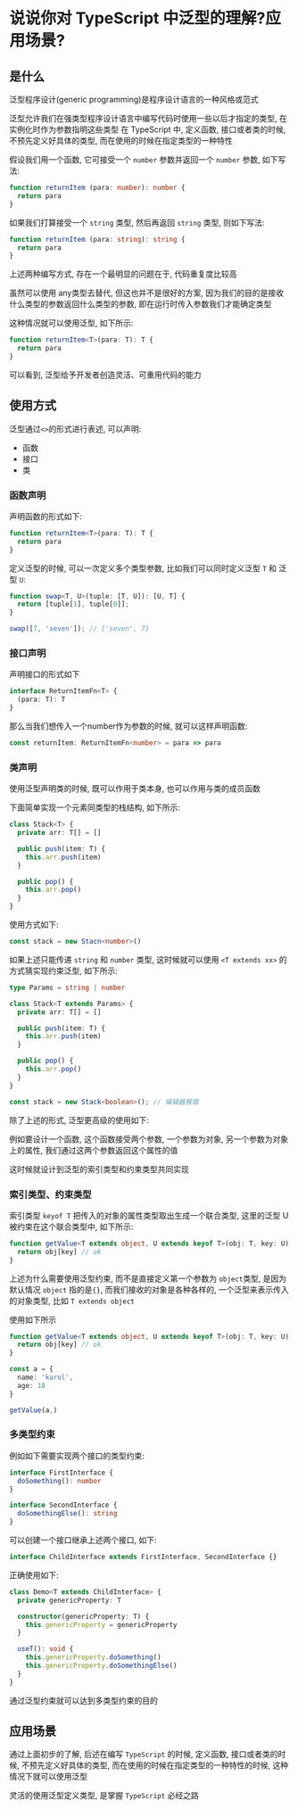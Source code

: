 # 说说你对 TypeScript 中泛型的理解?应用场景?

## 是什么

泛型程序设计(generic programming)是程序设计语言的一种风格或范式

泛型允许我们在强类型程序设计语言中编写代码时使用一些以后才指定的类型, 在实例化时作为参数指明这些类型 在 TypeScript 中, 定义函数, 接口或者类的时候, 不预先定义好具体的类型, 而在使用的时候在指定类型的一种特性

假设我们用一个函数, 它可接受一个 `number` 参数并返回一个 `number` 参数, 如下写法: 

```ts showLineNumbers copy
function returnItem (para: number): number {
  return para
}
```

如果我们打算接受一个 `string` 类型, 然后再返回 `string` 类型, 则如下写法: 

```ts showLineNumbers copy
function returnItem (para: string): string {
  return para
}
```

上述两种编写方式, 存在一个最明显的问题在于, 代码重复度比较高

虽然可以使用 any类型去替代, 但这也并不是很好的方案, 因为我们的目的是接收什么类型的参数返回什么类型的参数, 即在运行时传入参数我们才能确定类型

这种情况就可以使用泛型, 如下所示: 

```ts showLineNumbers copy
function returnItem<T>(para: T): T {
  return para
}
```

可以看到, 泛型给予开发者创造灵活、可重用代码的能力

## 使用方式

泛型通过`<>`的形式进行表述, 可以声明: 

- 函数
- 接口
- 类

### 函数声明

声明函数的形式如下: 

```ts showLineNumbers copy
function returnItem<T>(para: T): T {
  return para
}
```

定义泛型的时候, 可以一次定义多个类型参数, 比如我们可以同时定义泛型 `T` 和 泛型 `U`: 

```ts showLineNumbers copy
function swap<T, U>(tuple: [T, U]): [U, T] {
  return [tuple[1], tuple[0]];
}

swap([7, 'seven']); // ['seven', 7]
```

### 接口声明

声明接口的形式如下

```ts showLineNumbers copy
interface ReturnItemFn<T> {
  (para: T): T
}
```

那么当我们想传入一个number作为参数的时候, 就可以这样声明函数:

```ts showLineNumbers copy
const returnItem: ReturnItemFn<number> = para => para
```

### 类声明

使用泛型声明类的时候, 既可以作用于类本身, 也可以作用与类的成员函数

下面简单实现一个元素同类型的栈结构, 如下所示: 

```ts showLineNumbers copy
class Stack<T> {
  private arr: T[] = []

  public push(item: T) {
    this.arr.push(item)
  }

  public pop() {
    this.arr.pop()
  }
}
```

使用方式如下: 

```ts showLineNumbers copy
const stack = new Stacn<number>()
```

如果上述只能传递 `string` 和 `number` 类型, 这时候就可以使用 `<T extends xx>` 的方式猜实现约束泛型, 如下所示: 

```ts showLineNumbers copy
type Params = string | number

class Stack<T extends Params> {
  private arr: T[] = []

  public push(item: T) {
    this.arr.push(item)
  }

  public pop() {
    this.arr.pop()
  }
}

const stack = new Stack<boolean>(); // 编辑器报错
```

除了上述的形式, 泛型更高级的使用如下: 

例如要设计一个函数, 这个函数接受两个参数, 一个参数为对象, 另一个参数为对象上的属性, 我们通过这两个参数返回这个属性的值

这时候就设计到泛型的索引类型和约束类型共同实现

### 索引类型、约束类型

索引类型 `keyof T` 把传入的对象的属性类型取出生成一个联合类型, 这里的泛型 U 被约束在这个联合类型中, 如下所示: 

```ts showLineNumbers copy
function getValue<T extends object, U extends keyof T>(obj: T, key: U) {
  return obj[key] // ok
}
```

上述为什么需要使用泛型约束, 而不是直接定义第一个参数为 `object`类型, 是因为默认情况 `object` 指的是`{}`, 而我们接收的对象是各种各样的, 一个泛型来表示传入的对象类型, 比如 `T extends object`

使用如下所示

```ts showLineNumbers copy
function getValue<T extends object, U extends keyof T>(obj: T, key: U) {
  return obj[key] // ok
}

const a = {
  name: 'karol',
  age: 18
}

getValue(a,)
```

### 多类型约束

例如如下需要实现两个接口的类型约束: 

```ts showLineNumbers copy
interface FirstInterface {
  doSomething(): number
}

interface SecondInterface {
  doSomethingElse(): string
}

```

可以创建一个接口继承上述两个接口, 如下: 

```ts showLineNumbers copy
interface ChildInterface extends FirstInterface, SecondInterface {}
```

正确使用如下: 

```ts showLineNumbers copy
class Demo<T extends ChildInterface> {
  private genericProperty: T

  constructor(genericProperty: T) {
    this.genericProperty = genericProperty
  }

  useT(): void {
    this.genericProperty.doSomething()
    this.genericProperty.doSomethingElse()
  }
}
```

通过泛型约束就可以达到多类型约束的目的

## 应用场景

通过上面初步的了解, 后述在编写 `TypeScript` 的时候, 定义函数, 接口或者类的时候, 不预先定义好具体的类型, 而在使用的时候在指定类型的一种特性的时候, 这种情况下就可以使用泛型

灵活的使用泛型定义类型, 是掌握 `TypeScript` 必经之路
